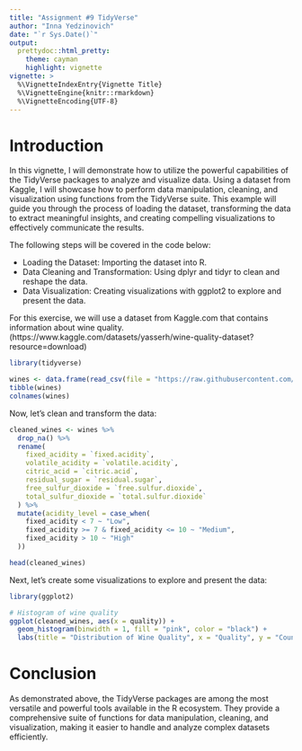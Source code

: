 ```yaml
---
title: "Assignment #9 TidyVerse"
author: "Inna Yedzinovich"
date: "`r Sys.Date()`"
output:
  prettydoc::html_pretty:
    theme: cayman
    highlight: vignette
vignette: >
  %\VignetteIndexEntry{Vignette Title}
  %\VignetteEngine{knitr::rmarkdown}
  %\VignetteEncoding{UTF-8}
---
```


Introduction
======================================================================================================

In this vignette, I will demonstrate how to utilize the powerful capabilities of the TidyVerse packages to analyze and visualize data. Using a dataset from Kaggle, I will showcase how to perform data manipulation, cleaning, and visualization using functions from the TidyVerse suite. This example will guide you through the process of loading the dataset, transforming the data to extract meaningful insights, and creating compelling visualizations to effectively communicate the results.

The following steps will be covered in the code below:

 - Loading the Dataset: Importing the dataset into R.
 - Data Cleaning and Transformation: Using dplyr and tidyr to clean and reshape the data.
 - Data Visualization: Creating visualizations with ggplot2 to explore and present the data.

For this exercise, we will use a dataset from Kaggle.com that contains information about wine quality. (https://www.kaggle.com/datasets/yasserh/wine-quality-dataset?resource=download)

```r
library(tidyverse)

wines <- data.frame(read_csv(file = "https://raw.githubusercontent.com/Yedzinovich/FALL2024TIDYVERSE/refs/heads/main/WineQT.csv"))
tibble(wines)
colnames(wines)

```

Now, let’s clean and transform the data:

```r
cleaned_wines <- wines %>%
  drop_na() %>%
  rename(
    fixed_acidity = `fixed.acidity`,
    volatile_acidity = `volatile.acidity`,
    citric_acid = `citric.acid`,
    residual_sugar = `residual.sugar`,
    free_sulfur_dioxide = `free.sulfur.dioxide`,
    total_sulfur_dioxide = `total.sulfur.dioxide`
  ) %>%
  mutate(acidity_level = case_when(
    fixed_acidity < 7 ~ "Low",
    fixed_acidity >= 7 & fixed_acidity <= 10 ~ "Medium",
    fixed_acidity > 10 ~ "High"
  ))

head(cleaned_wines)

```

Next, let’s create some visualizations to explore and present the data:

```r
library(ggplot2)

# Histogram of wine quality
ggplot(cleaned_wines, aes(x = quality)) +
  geom_histogram(binwidth = 1, fill = "pink", color = "black") +
  labs(title = "Distribution of Wine Quality", x = "Quality", y = "Count")
```

Conclusion
======================================================================================================

As demonstrated above, the TidyVerse packages are among the most versatile and powerful tools available in the R ecosystem. They provide a comprehensive suite of functions for data manipulation, cleaning, and visualization, making it easier to handle and analyze complex datasets efficiently.